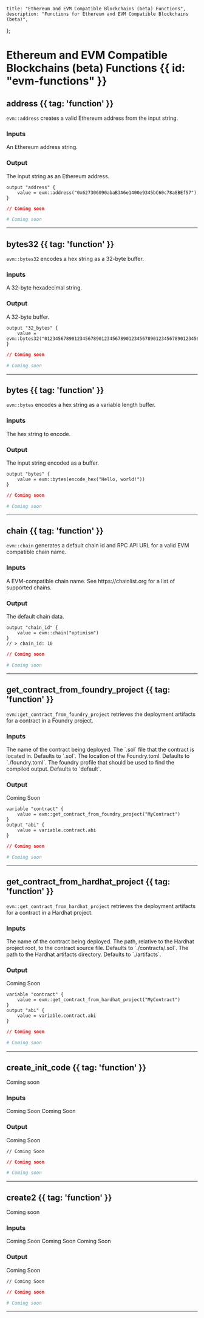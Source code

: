     title: "Ethereum and EVM Compatible Blockchains (beta) Functions",
    description: "Functions for Ethereum and EVM Compatible Blockchains (beta)",
};

# Ethereum and EVM Compatible Blockchains (beta) Functions {{ id: "evm-functions" }}


## address {{ tag: 'function' }}

<Row>
  <Col>

`evm::address` creates a valid Ethereum address from the input string.

### Inputs

<Properties>


  <Property name="address_string">
    An Ethereum address string.
  </Property>


</Properties>

### Output

<Properties>
  <Property name="value">
    The input string as an Ethereum address.
  </Property>
</Properties>


<CodeGroup title="Example using address">


```hcl {{ title: 'main.tx' }}
output "address" { 
    value = evm::address("0x627306090abaB3A6e1400e9345bC60c78a8BEf57")
}

```


```json {{ title: 'main.json' }}
// Coming soon
```

```yaml {{ title: 'main.yaml' }}
# Coming soon
```

</CodeGroup>
</Col>
</Row>

---


## bytes32 {{ tag: 'function' }}

<Row>
  <Col>

`evm::bytes32` encodes a hex string as a 32-byte buffer.

### Inputs

<Properties>


  <Property name="input">
    A 32-byte hexadecimal string.
  </Property>


</Properties>

### Output

<Properties>
  <Property name="value">
    A 32-byte buffer.
  </Property>
</Properties>


<CodeGroup title="Example using bytes32">


```hcl {{ title: 'main.tx' }}
output "32_bytes" {
    value = evm::bytes32("0123456789012345678901234567890123456789012345678901234567890123")
}

```


```json {{ title: 'main.json' }}
// Coming soon
```

```yaml {{ title: 'main.yaml' }}
# Coming soon
```

</CodeGroup>
</Col>
</Row>

---


## bytes {{ tag: 'function' }}

<Row>
  <Col>

`evm::bytes` encodes a hex string as a variable length buffer.

### Inputs

<Properties>


  <Property name="input">
    The hex string to encode.
  </Property>


</Properties>

### Output

<Properties>
  <Property name="value">
    The input string encoded as a buffer.
  </Property>
</Properties>


<CodeGroup title="Example using bytes">


```hcl {{ title: 'main.tx' }}
output "bytes" {
    value = evm::bytes(encode_hex("Hello, world!"))
}

```


```json {{ title: 'main.json' }}
// Coming soon
```

```yaml {{ title: 'main.yaml' }}
# Coming soon
```

</CodeGroup>
</Col>
</Row>

---


## chain {{ tag: 'function' }}

<Row>
  <Col>

`evm::chain` generates a default chain id and RPC API URL for a valid EVM compatible chain name.

### Inputs

<Properties>


  <Property name="input">
    A EVM-compatible chain name. See https://chainlist.org for a list of supported chains.
  </Property>


</Properties>

### Output

<Properties>
  <Property name="value">
    The default chain data.
  </Property>
</Properties>


<CodeGroup title="Example using chain">


```hcl {{ title: 'main.tx' }}
output "chain_id" {
    value = evm::chain("optimism")
}
// > chain_id: 10

```


```json {{ title: 'main.json' }}
// Coming soon
```

```yaml {{ title: 'main.yaml' }}
# Coming soon
```

</CodeGroup>
</Col>
</Row>

---


## get_contract_from_foundry_project {{ tag: 'function' }}

<Row>
  <Col>

`evm::get_contract_from_foundry_project` retrieves the deployment artifacts for a contract in a Foundry project.

### Inputs

<Properties>


  <Property name="contract_name">
    The name of the contract being deployed.
  </Property>


  <Property name="contract_filename">
    The `.sol` file that the contract is located in. Defaults to `<ContractName>.sol`.
  </Property>


  <Property name="foundry_manifest_path">
    The location of the Foundry.toml. Defaults to `./foundry.toml`.
  </Property>


  <Property name="foundry_profile">
    The foundry profile that should be used to find the compiled output. Defaults to `default`.
  </Property>


</Properties>

### Output

<Properties>
  <Property name="value">
    Coming Soon
  </Property>
</Properties>


<CodeGroup title="Example using get_contract_from_foundry_project">


```hcl {{ title: 'main.tx' }}
variable "contract" {
    value = evm::get_contract_from_foundry_project("MyContract")
}
output "abi" {
    value = variable.contract.abi
}        

```


```json {{ title: 'main.json' }}
// Coming soon
```

```yaml {{ title: 'main.yaml' }}
# Coming soon
```

</CodeGroup>
</Col>
</Row>

---


## get_contract_from_hardhat_project {{ tag: 'function' }}

<Row>
  <Col>

`evm::get_contract_from_hardhat_project` retrieves the deployment artifacts for a contract in a Hardhat project.

### Inputs

<Properties>


  <Property name="contract_name">
    The name of the contract being deployed.
  </Property>


  <Property name="contract_source_path">
    The path, relative to the Hardhat project root, to the contract source file. Defaults to `./contracts/<ContractName>.sol`.
  </Property>


  <Property name="artifacts_path">
    The path to the Hardhat artifacts directory. Defaults to `./artifacts`.
  </Property>


</Properties>

### Output

<Properties>
  <Property name="value">
    Coming Soon
  </Property>
</Properties>


<CodeGroup title="Example using get_contract_from_hardhat_project">


```hcl {{ title: 'main.tx' }}
variable "contract" {
    value = evm::get_contract_from_hardhat_project("MyContract")
}
output "abi" {
    value = variable.contract.abi
} 

```


```json {{ title: 'main.json' }}
// Coming soon
```

```yaml {{ title: 'main.yaml' }}
# Coming soon
```

</CodeGroup>
</Col>
</Row>

---


## create_init_code {{ tag: 'function' }}

<Row>
  <Col>

Coming soon

### Inputs

<Properties>


  <Property name="bytecode">
    Coming Soon
  </Property>


  <Property name="constructor_args">
    Coming Soon
  </Property>


</Properties>

### Output

<Properties>
  <Property name="value">
    Coming Soon
  </Property>
</Properties>


<CodeGroup title="Example using create_init_code">


```hcl {{ title: 'main.tx' }}
// Coming Soon

```


```json {{ title: 'main.json' }}
// Coming soon
```

```yaml {{ title: 'main.yaml' }}
# Coming soon
```

</CodeGroup>
</Col>
</Row>

---


## create2 {{ tag: 'function' }}

<Row>
  <Col>

Coming soon

### Inputs

<Properties>


  <Property name="salt">
    Coming Soon
  </Property>


  <Property name="init_code">
    Coming Soon
  </Property>


  <Property name="create2_factory_contract_address">
    Coming Soon
  </Property>


</Properties>

### Output

<Properties>
  <Property name="value">
    Coming Soon
  </Property>
</Properties>


<CodeGroup title="Example using create2">


```hcl {{ title: 'main.tx' }}
// Coming Soon

```


```json {{ title: 'main.json' }}
// Coming soon
```

```yaml {{ title: 'main.yaml' }}
# Coming soon
```

</CodeGroup>
</Col>
</Row>

---

